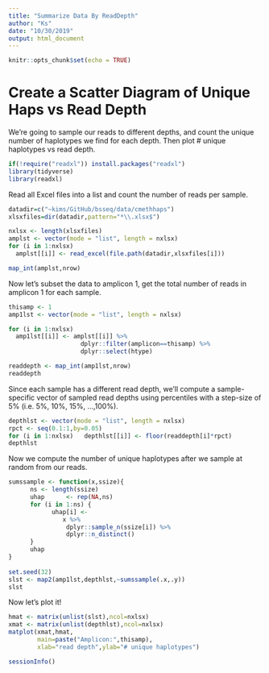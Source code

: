 ```yaml
---
title: "Summarize Data By ReadDepth"
author: "Ks"
date: "10/30/2019"
output: html_document
---
```


```r
knitr::opts_chunk$set(echo = TRUE)
```

# Create a Scatter Diagram of Unique Haps vs Read Depth

We're going to sample our reads to different depths, and count the unique number of haplotypes we find for each depth. Then plot # unique haplotypes vs read depth.
```r
if(!require("readxl")) install.packages("readxl")
library(tidyverse)
library(readxl)
```

Read all Excel files into a list and count the number of reads per sample.
```r
datadir=c("~kims/GitHub/bsseq/data/cmethhaps")
xlsxfiles=dir(datadir,pattern="*\\.xlsx$")

nxlsx <- length(xlsxfiles)
amplst <- vector(mode = "list", length = nxlsx)
for (i in 1:nxlsx) 
  amplst[[i]] <- read_excel(file.path(datadir,xlsxfiles[i]))

map_int(amplst,nrow)
```

Now let's subset the data to amplicon 1, get the total number of reads in amplicon 1 for each sample. 
```r
thisamp <- 1
amp1lst <- vector(mode = "list", length = nxlsx)

for (i in 1:nxlsx) 
  amp1lst[[i]] <- amplst[[i]] %>%
                    dplyr::filter(amplicon==thisamp) %>%
                    dplyr::select(htype)

readdepth <- map_int(amp1lst,nrow)
readdepth
```

Since each sample has a different read depth, we'll compute a sample-specific vector of sampled read depths using percentiles with a step-size of 5% (i.e. 5%, 10%, 15%, ...,100%).  
```r
depthlst <- vector(mode = "list", length = nxlsx)
rpct <- seq(0.1:1,by=0.05)
for (i in 1:nxlsx)   depthlst[[i]] <- floor(readdepth[i]*rpct)
depthlst
```

Now we compute the number of unique haplotypes after we sample at random from our reads.
```r
sumssample <- function(x,ssize){
      ns <- length(ssize)
      uhap      <- rep(NA,ns)
      for (i in 1:ns) {
            uhap[i] <-
               x %>%
                dplyr::sample_n(ssize[i]) %>%
                dplyr::n_distinct()        
      }
      uhap
}
  
set.seed(32)
slst <- map2(amp1lst,depthlst,~sumssample(.x,.y))
slst
```

Now let's plot it!

```r
hmat <- matrix(unlist(slst),ncol=nxlsx)  
xmat <- matrix(unlist(depthlst),ncol=nxlsx)
matplot(xmat,hmat,
        main=paste("Amplicon:",thisamp),
        xlab="read depth",ylab="# unique haplotypes")
```

```r
sessionInfo()
```